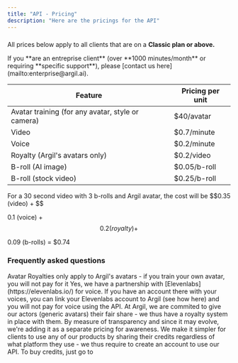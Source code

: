 ```yaml
---
title: "API - Pricing"
description: "Here are the pricings for the API"
---
```


### 

All prices below apply to all clients that are on a **Classic plan or above.** 

<Warning>
  If you **are an entreprise client** (over **1000 minutes/month** or requiring **specific support**), please [contact us here](mailto:enterprise@argil.ai).
</Warning>

| Feature                                           | Pricing per unit |
| ------------------------------------------------- | ---------------- |
| Avatar training (for any avatar, style or camera) | $40/avatar       |
| Video                                             | $0.7/minute      |
| Voice                                             | $0.2/minute      |
| Royalty (Argil's avatars only)                    | $0.2/video       |
| B-roll (AI image)                                 | $0.05/b-roll     |
| B-roll (stock video)                              | $0.25/b-roll     |

<Note>
  For a 30 second video with 3 b-rolls and Argil avatar, the cost will be $$0.35 (video) + $$

  0.1 (voice) + $$0.2 (royalty) + $$

  0.09 (b-rolls) = $0.74
</Note>

### Frequently asked questions

<Note>
  Avatar Royalties only apply to Argil's avatars - if you train your own avatar, you will not pay for it
</Note>

<AccordionGroup>
  <Accordion title="Can I avoid paying for voice?" defaultOpen="false">
    Yes, we have a partnership with [Elevenlabs](https://elevenlabs.io/) for voice. If you have an account there with your voices, you can link your Elevenlabs account to Argil (see how here) and you will not pay for voice using the API.
  </Accordion>
  <Accordion title='What is the "avatar royalty"?' defaultOpen="false">
    At Argil, we are commited to give our actors (generic avatars) their fair share - we thus have a royalty system in place with them. By measure of transparency and since it may evolve, we're adding it as a separate pricing for awareness. 
  </Accordion>
  <Accordion title="Why do I need to subscribe to a plan for the API?" defaultOpen="false">
    We make it simpler for clients to use any of our products by sharing their credits regardless of what platform they use - we thus require to create an account to use our API.
  </Accordion>
  <Accordion title="(to finish) How to buy credits?" defaultOpen="false">
    To buy credits, just go to 
  </Accordion>
</AccordionGroup>